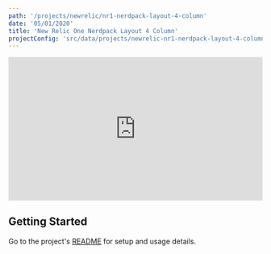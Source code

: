 ```yaml
---
path: '/projects/newrelic/nr1-nerdpack-layout-4-column'
date: '05/01/2020'
title: 'New Relic One Nerdpack Layout 4 Column'
projectConfig: 'src/data/projects/newrelic-nr1-nerdpack-layout-4-column.json'
---
```


<div className="responsive-video">
  <div
    class="wistia_responsive_padding"
    style="padding:56.25% 0 0 0;position:relative;"
  >
    <div
      class="wistia_responsive_wrapper"
      style="height:100%;left:0;position:absolute;top:0;width:100%;"
    >
      <iframe
        src="https://fast.wistia.net/embed/iframe/vg6jkqxhrl?videoFoam=true"
        title="Nerdpack Layouts Templates Walkthrough Video"
        allowtransparency="true"
        frameborder="0"
        scrolling="no"
        class="wistia_embed"
        name="wistia_embed"
        allowfullscreen
        mozallowfullscreen
        webkitallowfullscreen
        oallowfullscreen
        msallowfullscreen
        width="100%"
        height="100%"
      ></iframe>
    </div>
  </div>
  <script src="https://fast.wistia.net/assets/external/E-v1.js" async></script>
</div>

## Getting Started

Go to the project's [README](https://github.com/newrelic/nr1-nerdpack-layout-4-column#readme) for setup and usage details.

<!--


<div className="responsive-video">
  <iframe width="560" height="315" src="https://www.youtube.com/embed/7wnav6Fu9T0" frameborder="0" allow="accelerometer; autoplay; encrypted-media; gyroscope; picture-in-picture" allowfullscreen></iframe>
</div>

<Link to="/cta">Install</Link>

## [Optional] Features

### [Optional] Feature 1

### [Optional] Feature 2

## [Required] Getting Started

### [Optional] Code example highlighting an extension or customization point

This is how you extend New Relic One Nerdpack Layout 4 Column in following way.

```js
import React, { useState } from 'react';
import PropTypes from 'prop-types';

// I'm a comment;
const aMadeUpFunction = () => {
if (myArray.length !== 100) {
  myArray.map((item, i) => item * i);
} else {
  return null
}
};
```
### [Optional] More details about the project

## [Optional] What people are saying

Praesent commodo cursus magna, vel scelerisque nisl consectetur et.
Maecenas faucibus mollis interdum. Lorem ipsum dolor sit amet,
consectetur adipiscing elit.

> [name="Leslie Webb"] Vitae enim egestas egestas at gravida arcu, amet in. Facilisis at
massa amet, aliquet dui semper. Sit placerat sed et ornare faucibus
egestas sit nisl, diam.

> [name="Bildad the Shuhite"] Aenean eu leo quam. Pellentesque ornare sem lacinia quam venenatis
vestibulum. Maecenas faucibus mollis interdum. Maecenas sed diam
eget risus varius blandit sit amet non magna.
-->
